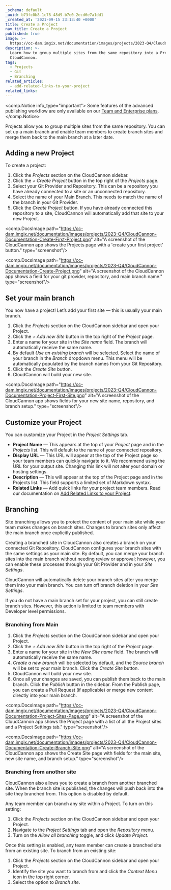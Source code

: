 ```yaml
---
_schema: default
_uuid: b73fc0b8-1c78-48d9-b7e0-2ecd6e7a1dd1
_created_at: '2021-09-15 23:13:40 +0000'
title: Create a Project
nav_title: Create a Project
published: true
image: >-
  https://cc-dam.imgix.net/documentation/images/projects/2023-Q4/CloudCannon-Documentation-Project-Sites-Page.png
description: >-
  Learn how to group multiple sites from the same repository into a Project with
  CloudCannon.
tags:
  - Projects
  - Git
  - Branching
related_articles:
  - add-related-links-to-your-project
related_links:
---
```

<comp.Notice info_type="important">
  Some features of the advanced publishing workflow are only available on our <a rel="noopener noreferrer" target="_blank" href="https://cloudcannon.com/pricing/">Team and Enterprise plans</a>.
</comp.Notice>

Projects allow you to group multiple sites from the same repository. You can set up a main branch and enable team members to create branch sites and merge them back to the main branch at a later date.

## Adding a new Project

To create a project:

1. Click the *Projects* section on the CloudCannon sidebar.
2. Click the *\+ Create Project* button in the top right of the *Projects* page.
3. Select your Git Provider and Repository. This can be a repository you have already connected to a site or an unconnected repository.
4. Select the name of your Main Branch. This needs to match the name of the branch in your Git Provider.
5. Click the *Create Project* button. If you have already connected this repository to a site, CloudCannon will automatically add that site to your new Project.

<comp.DocsImage path="https://cc-dam.imgix.net/documentation/images/projects/2023-Q4/CloudCannon-Documentation-Create-First-Project.png" alt="A screenshot of the CloudCannon app shows the Projects page with a 'create your first project' button." type="screenshot"/>

<comp.DocsImage path="https://cc-dam.imgix.net/documentation/images/projects/2023-Q4/CloudCannon-Documentation-Create-Project.png" alt="A screenshot of the CloudCannon app shows a field for your git provider, repository, and main branch name." type="screenshot"/>

## Set your main branch

You now have a project! Let’s add your first site — this is usually your main branch.

1. Click the *Projects* section on the CloudCannon sidebar and open your Project.
2. Click the *\+ Add new Site* button in the top right of the *Project* page.
3. Enter a name for your site in the *Site name* field. The branch will automatically receive the same name.
4. By default *Use an existing branch* will be selected. Select the name of your branch in the *Branch* dropdown menu. This menu will be automatically populated by the branch names from your Git Repository.
5. Click the *Create Site* button.
6. CloudCannon will build your new site.

<comp.DocsImage path="https://cc-dam.imgix.net/documentation/images/projects/2023-Q4/CloudCannon-Documentation-Project-First-Site.png" alt="A screenshot of the CloudCannon app shows fields for your new site name, repository, and branch setup." type="screenshot"/>

## Customize your Project

You can customize your Project in the *Project Settings* tab.

* **Project Name** — This appears at the top of your *Project* page and in the *Projects* list. This will default to the name of your connected repository.
* **Display URL** — This URL will appear at the top of the Project page so your team members can quickly navigate to it. We recommend using the URL for your output site. Changing this link will not alter your domain or hosting settings.
* **Description** — This will appear at the top of the Project page and in the Projects list. This field supports a limited set of Markdown syntax.
* **Related Links** — Add quick links for your project team members. Read our documentation on <a target="_blank" rel="noopener" href="https://cloudcannon.com/documentation/articles/add-related-links-to-your-project/">Add Related Links to your Project</a>.

## Branching

Site branching allows you to protect the content of your main site while your team makes changes on branch sites. Changes to branch sites only affect the main branch once explicitly published.

Creating a branched site in CloudCannon also creates a branch on your connected Git Repository. CloudCannon configures your branch sites with the same settings as your main site. By default, you can merge your branch sites into the main branch without needing review or approval; however, you can enable these processes through your Git Provider and in your *Site Settings*.

CloudCannon will automatically delete your branch sites after you merge them into your main branch. You can turn off branch deletion in your *Site Settings*.

If you do not have a main branch set for your project, you can still create branch sites. However, this action is limited to team members with Developer level permissions.

### Branching from Main

1. Click the *Projects* section on the CloudCannon sidebar and open your Project.
2. Click the *\+ Add new Site* button in the top right of the *Project* page.
3. Enter a name for your site in the *New Site name* field. The branch will automatically receive the same name.
4. *Create a new branch* will be selected by default, and the *Source branch* will be set to your main branch. Click the *Create Site* button.
5. CloudCannon will build your new site.
6. Once all your changes are saved, you can publish them back to the main branch. Click the *Publish* button in the sidebar. From the Publish page, you can create a Pull Request (if applicable) or merge new content directly into your main branch.

<comp.DocsImage path="https://cc-dam.imgix.net/documentation/images/projects/2023-Q4/CloudCannon-Documentation-Project-Sites-Page.png" alt="A screenshot of the CloudCannon app shows the Project page with a list of all the Project sites and a Project Settings tab." type="screenshot"/>

<comp.DocsImage path="https://cc-dam.imgix.net/documentation/images/projects/2023-Q4/CloudCannon-Documentation-Create-Branch-Site.png" alt="A screenshot of the CloudCannon app shows the Create Site page with fields for the main site, new site name, and branch setup." type="screenshot"/>

### Branching from another site

CloudCannon also allows you to create a branch from another branched site. When the branch site is published, the changes will push back into the site they branched from. This option is disabled by default.

Any team member can branch any site within a Project. To turn on this setting:

1. Click the *Projects* section on the CloudCannon sidebar and open your Project.
2. Navigate to the *Project Settings* tab and open the *Repository* menu.
3. Turn on the *Allow all branching* toggle, and click *Update Project*.

Once this setting is enabled, any team member can create a branched site from an existing site. To branch from an existing site:

1. Click the *Projects* section on the CloudCannon sidebar and open your Project.
2. Identify the site you want to branch from and click the *Context Menu* icon in the top right corner.
3. Select the option to *Branch site*.